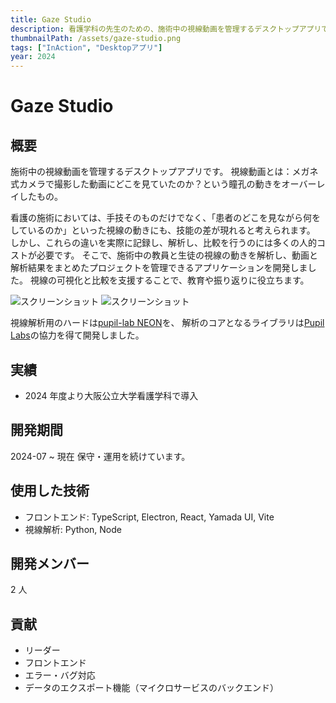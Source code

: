 ```yaml
---
title: Gaze Studio
description: 看護学科の先生のための、施術中の視線動画を管理するデスクトップアプリです
thumbnailPath: /assets/gaze-studio.png
tags: ["InAction", "Desktopアプリ"]
year: 2024
---
```


# Gaze Studio

## 概要

施術中の視線動画を管理するデスクトップアプリです。
視線動画とは：メガネ式カメラで撮影した動画にどこを見ていたのか？という瞳孔の動きをオーバーレイしたもの。

看護の施術においては、手技そのものだけでなく、「患者のどこを見ながら何をしているのか」といった視線の動きにも、技能の差が現れると考えられます。
しかし、これらの違いを実際に記録し、解析し、比較を行うのには多くの人的コストが必要です。
そこで、施術中の教員と生徒の視線の動きを解析し、動画と解析結果をまとめたプロジェクトを管理できるアプリケーションを開発しました。
視線の可視化と比較を支援することで、教育や振り返りに役立ちます。

![スクリーンショット](https://i.gyazo.com/69a260780caaf016520d823f9a7c8d90.png)
![スクリーンショット](https://i.gyazo.com/92791e6bf34c9ed7540bd02e50d21a74.png)

視線解析用のハードは[pupil-lab NEON](https://pupil-labs.com/products/neon)を、
解析のコアとなるライブラリは[Pupil Labs](https://github.com/pupil-labs)の協力を得て開発しました。

## 実績

- 2024 年度より大阪公立大学看護学科で導入

## 開発期間

2024-07 ~ 現在
保守・運用を続けています。

## 使用した技術

- フロントエンド: TypeScript, Electron, React, Yamada UI, Vite
- 視線解析: Python, Node

## 開発メンバー

2 人

## 貢献

- リーダー
- フロントエンド
- エラー・バグ対応
- データのエクスポート機能（マイクロサービスのバックエンド）
